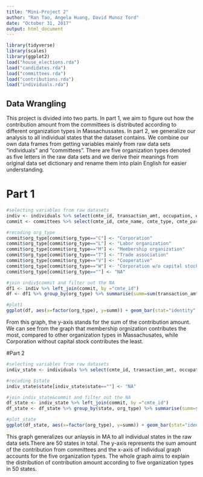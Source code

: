 ```yaml
---
title: "Mini-Project 2"
author: "Ran Tao, Angela Huang, David Munoz Tord"
date: "October 31, 2017"
output: html_document
---
```

```r
library(tidyverse)
library(scales)
library(ggplot2)
load("house_elections.rda")
load("candidates.rda")
load("committees.rda")
load("contributions.rda")
load("individuals.rda")
```
## Data Wrangling
This project is divided into two parts. In part 1, we aim to figure out how the contribution amount from the committees  is distributed according to different organization types in Massachussates. In part 2, we generalize our analysis to all individual states that the dataset contains. We combine our own data frames from getting variables mainly from raw data sets "individuals" and "committees". There are five organization types denoted as five letters in the raw data sets and we derive their meanings from original data set dictionary and rename them into plain English for easier understanding. 


# Part 1
```r
#selecting variables from raw datasets
indiv <- individuals %>% select(cmte_id, transaction_amt, occupation, employer, state) %>% filter(state=="MA")
commit <- committees %>% select(cmte_id, cmte_name, cmte_type, cmte_party_affiliation, org_type)

#recoding org_type
commit$org_type[commit$org_type=="C"] <- "Corporation"
commit$org_type[commit$org_type=="L"] <- "Labor organization"
commit$org_type[commit$org_type=="M"] <- "Membership organization"
commit$org_type[commit$org_type=="T"] <- "Trade association"
commit$org_type[commit$org_type=="V"] <- "Cooperative"
commit$org_type[commit$org_type=="W"] <- "Corporation w/o capital stock"
commit$org_type[commit$org_type==""] <- "NA"

#join indiv$commit and filter out the NA
df1 <- indiv %>% left_join(commit, by ="cmte_id")
df <- df1 %>% group_by(org_type) %>% summarise(summ=sum(transaction_amt)) %>% filter(org_type %in% c("Corporation", "Labor organization", "Membership organization", "Trade association", "Cooperative", "Corporation w/o capital stock"))

#plot1
ggplot(df, aes(x=factor(org_type), y=summ)) + geom_bar(stat="identity", aes(fill=factor(org_type))) + theme(axis.text.x=element_text(angle=90, hjust=1))
```

From this graph, the y-axis stands for the sum of the contribution amount. We can see from the graph that membership orgnization contributes the most, compared to other organization types in Massachusates, while Corporation without capital stock contributes the least. 

#Part 2
```r
#selecting variables from raw datasets
indiv_state <- individuals %>% select(cmte_id, transaction_amt, occupation, employer, state)

#recoding $state
indiv_state$state[indiv_state$state==""] <- "NA"

#join indiv_state&commit and filter out the NA
df_state <- indiv_state %>% left_join(commit, by ="cmte_id")
df_state <- df_state %>% group_by(state, org_type) %>% summarise(summ=sum(transaction_amt)) %>% filter(org_type != "NA", state %in% c("AL","AK","AZ","AR","CA","CO","CT","DE","FL","GA","HI","ID","IL","IN","IA","KS","KY","LA","ME","MD","MA","MI","MN","MS","MO","MT","NE","NV","NH","NJ","NM","NY","NC","ND","OH","OK","OR","PA","RI","SC","SD","TN","TX","UT","VT","VA","WA","WV","WI","WY"))

#plot_state
ggplot(df_state, aes(x=factor(org_type), y=summ)) + geom_bar(stat="identity", aes(fill=factor(org_type))) + theme(axis.text.x=element_text(angle=90, hjust=1)) +   facet_wrap(~state)

```

This graph generalizes our anlaysis in MA to all individual states in the raw data sets.There are 50 states in total. The y-axis represents the sum amount of the contribution from committees and the x-axis of individual graph accounts for the five organization types. The whole graph aims to explain the distribution of contribution amount according to five organization types in 50 states. 

